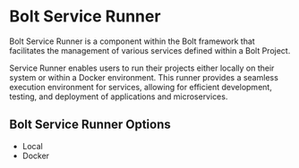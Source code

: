 
<Meta pageTitle="Bolt Service Runner | bolt-framework" description="Bolt Framework is a powerful CLI tool for streamlined management and deployment of projects and services." />





# Bolt Service Runner

Bolt Service Runner is a component within the Bolt framework that facilitates the management of various services defined within a Bolt Project.

Service Runner enables users to run their projects either locally on their system or within a Docker environment. This runner provides a seamless execution environment for services, allowing for efficient development, testing, and deployment of applications and microservices.

## Bolt Service Runner Options

* Local
* Docker

